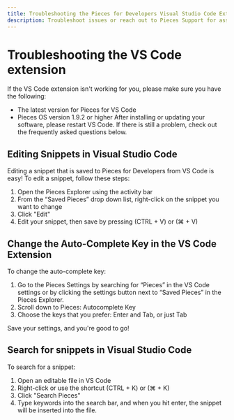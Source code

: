 ```yaml
---
title: Troubleshooting the Pieces for Developers Visual Studio Code Extension
description: Troubleshoot issues or reach out to Pieces Support for assistance with the Pieces for Developers VS Code Extension
---
```


# Troubleshooting the VS Code extension
If the VS Code extension isn't working for you, please make sure you have the following:

- The latest version for Pieces for VS Code
- Pieces OS version 1.9.2 or higher
After installing or updating your software, please restart VS Code. If there is still a problem, check out the frequently asked questions below.


## Editing Snippets in Visual Studio Code
Editing a snippet that is saved to Pieces for Developers from VS Code is easy! To edit a snippet, follow these steps:

1. Open the Pieces Explorer using the activity bar
2. From the “Saved Pieces” drop down list, right-click on the snippet you want to change
3. Click "Edit"
4. Edit your snippet, then save by pressing (CTRL + V) or (⌘ + V)

## Change the Auto-Complete Key in the VS Code Extension
To change the auto-complete key:

1. Go to the Pieces Settings by searching for “Pieces” in the VS Code settings or by clicking the settings button next to “Saved Pieces” in the Pieces Explorer.
2. Scroll down to Pieces: Autocomplete Key
3. Choose the keys that you prefer: Enter and Tab, or just Tab

Save your settings, and you're good to go!

## Search for snippets in Visual Studio Code
To search for a snippet:

1. Open an editable file in VS Code
2. Right-click or use the shortcut (CTRL + K) or (⌘ + K)
3. Click "Search Pieces"
4. Type keywords into the search bar, and when you hit enter, the snippet will be inserted into the file.
